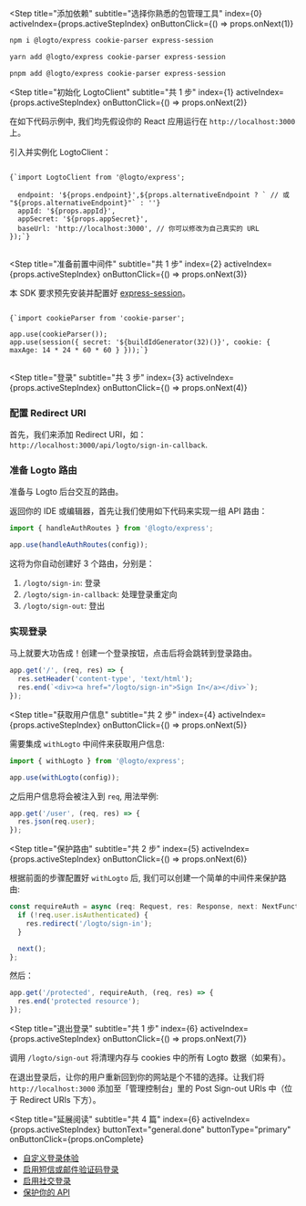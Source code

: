 
<Step
  title="添加依赖"
  subtitle="选择你熟悉的包管理工具"
  index={0}
  activeIndex={props.activeStepIndex}
  onButtonClick={() => props.onNext(1)}
>

<Tabs>
<TabItem value="npm" label="npm">

```bash
npm i @logto/express cookie-parser express-session
```

</TabItem>
<TabItem value="yarn" label="Yarn">

```bash
yarn add @logto/express cookie-parser express-session
```

</TabItem>
<TabItem value="pnpm" label="pnpm">

```bash
pnpm add @logto/express cookie-parser express-session
```

</TabItem>
</Tabs>
</Step>

<Step
  title="初始化 LogtoClient"
  subtitle="共 1 步"
  index={1}
  activeIndex={props.activeStepIndex}
  onButtonClick={() => props.onNext(2)}
>

<InlineNotification>
  在如下代码示例中, 我们均先假设你的 React 应用运行在 <code>http://localhost:3000</code> 上。
</InlineNotification>

引入并实例化 LogtoClient：

<pre>
<code className="language-ts">
{`import LogtoClient from '@logto/express';

  endpoint: '${props.endpoint}',${props.alternativeEndpoint ? ` // 或 "${props.alternativeEndpoint}"` : ''}
  appId: '${props.appId}',
  appSecret: '${props.appSecret}',
  baseUrl: 'http://localhost:3000', // 你可以修改为自己真实的 URL
});`}
</code>
</pre>

</Step>

<Step
  title="准备前置中间件"
  subtitle="共 1 步"
  index={2}
  activeIndex={props.activeStepIndex}
  onButtonClick={() => props.onNext(3)}
>

本 SDK 要求预先安装并配置好 [express-session](https://www.npmjs.com/package/express-session)。

<pre>
<code className="language-ts">
{`import cookieParser from 'cookie-parser';

app.use(cookieParser());
app.use(session({ secret: '${buildIdGenerator(32)()}', cookie: { maxAge: 14 * 24 * 60 * 60 } }));`}
</code>
</pre>

</Step>

<Step
  title="登录"
  subtitle="共 3 步"
  index={3}
  activeIndex={props.activeStepIndex}
  onButtonClick={() => props.onNext(4)}
>

### 配置 Redirect URI

首先，我们来添加 Redirect URI，如：`http://localhost:3000/api/logto/sign-in-callback`.

<UriInputField appId={props.appId} isSingle={!props.isCompact} name="redirectUris" title="application_details.redirect_uri" />

### 准备 Logto 路由

准备与 Logto 后台交互的路由。

返回你的 IDE 或编辑器，首先让我们使用如下代码来实现一组 API 路由：

```ts
import { handleAuthRoutes } from '@logto/express';

app.use(handleAuthRoutes(config));
```

这将为你自动创建好 3 个路由，分别是：

1. `/logto/sign-in`: 登录
2. `/logto/sign-in-callback`: 处理登录重定向
3. `/logto/sign-out`: 登出

### 实现登录

马上就要大功告成！创建一个登录按钮，点击后将会跳转到登录路由。

```ts
app.get('/', (req, res) => {
  res.setHeader('content-type', 'text/html');
  res.end(`<div><a href="/logto/sign-in">Sign In</a></div>`);
});
```

</Step>

<Step
  title="获取用户信息"
  subtitle="共 2 步"
  index={4}
  activeIndex={props.activeStepIndex}
  onButtonClick={() => props.onNext(5)}
>

需要集成 `withLogto` 中间件来获取用户信息:

```ts
import { withLogto } from '@logto/express';

app.use(withLogto(config));
```

之后用户信息将会被注入到 `req`, 用法举例:

```ts
app.get('/user', (req, res) => {
  res.json(req.user);
});
```

</Step>

<Step
  title="保护路由"
  subtitle="共 2 步"
  index={5}
  activeIndex={props.activeStepIndex}
  onButtonClick={() => props.onNext(6)}
>

根据前面的步骤配置好 `withLogto` 后, 我们可以创建一个简单的中间件来保护路由:

```ts
const requireAuth = async (req: Request, res: Response, next: NextFunction) => {
  if (!req.user.isAuthenticated) {
    res.redirect('/logto/sign-in');
  }

  next();
};
```

然后：

```ts
app.get('/protected', requireAuth, (req, res) => {
  res.end('protected resource');
});
```

</Step>

<Step
  title="退出登录"
  subtitle="共 1 步"
  index={6}
  activeIndex={props.activeStepIndex}
  onButtonClick={() => props.onNext(7)}
>

调用 `/logto/sign-out` 将清理内存与 cookies 中的所有 Logto 数据（如果有）。

在退出登录后，让你的用户重新回到你的网站是个不错的选择。让我们将 `http://localhost:3000` 添加至「管理控制台」里的 Post Sign-out URIs 中（位于 Redirect URIs 下方）。

</Step>

<Step
  title="延展阅读"
  subtitle="共 4 篇"
  index={6}
  activeIndex={props.activeStepIndex}
  buttonText="general.done"
  buttonType="primary"
  onButtonClick={props.onComplete}
>

- [自定义登录体验](https://docs.logto.io/zh-cn/docs/recipes/customize-sie)
- [启用短信或邮件验证码登录](https://docs.logto.io/zh-cn/docs/tutorials/get-started/enable-passcode-sign-in)
- [启用社交登录](https://docs.logto.io/zh-cn/docs/tutorials/get-started/enable-social-sign-in)
- [保护你的 API](https://docs.logto.io/zh-cn/docs/recipes/protect-your-api)

</Step>
